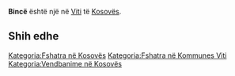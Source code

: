 {{Fshat në 
 | Emri                = Bincë
 | EmriAlt                = 
 | NAME_SHORT_FORM=      
 | NAME_GENERIC=      
 | NAME_SORT_NAME_RO=      BINCE
 | FULL_NAME_RO = Bincë
 | FULL_NAME_ND_RO=Bince
 | SORT_NAME_RG=BINCE
 | FULL_NAME_RG=Bincë
 | FULL_NAME_ND_RG=Bince
 | SRP_NAME_SHORT_FORM=      
 | SRP_NAME_GENERIC=      
 | SRP_NAME_SORT_NAME_RO=      
 | SRP_FULL_NAME_RO = 
 | SRP_FULL_NAME_ND_RO=
 | SRP_SORT_NAME_RG=
 | SRP_FULL_NAME_RG=
 | SRP_FULL_NAME_ND_RG=
 | Emri (Rasa dhanore) = 
 | Figura              = 
 | Shteti              = Kosovo
 | Komuna              = Viti
 | Kodi postar         = 
 | Sipërfaqja          = 

 | Popullsia           = 

 | Regj. i popullsisë  = 
 | Dend. e popullsisë  = 
 | Faqja zyrtare       = 
 <!--- Koordinatat ----> 
 | Gjerësia            = 42.299444
 | Gjatësia            = 21.364167
 | Lartësia            = 
}}
'''Bincë''' është një [[]] në [[Viti]] të [[Kosovës]].

<!-- == Gjeografia == -->
<!-- == Historia == -->
<!-- == Demografia == -->
== Shih edhe ==
{{Komuna Viti}}
{{Kosovo-Administrata-Cung}}

[[Kategoria:Fshatra në Kosovës]]
[[Kategoria:Fshatra në Kommunes Viti]]
[[Kategoria:Vendbanime në Kosovës]]